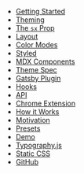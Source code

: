 - [Getting Started](/getting-started)
- [Theming](/theming)
- [The `sx` Prop](/sx-prop)
- [Layout](/layout)
- [Color Modes](/color-modes)
- [Styled](/styled)
- [MDX Components](/mdx-components)
- [Theme Spec](/theme-spec)
- [Gatsby Plugin](/gatsby-plugin)
- [Hooks](/hooks)
- [API](/api)
- [Chrome Extension](/chrome-extension)
- [How it Works](/how-it-works)
- [Motivation](/motivation)
- [Presets](/presets)
- [Demo](/demo)
- [Typography.js](/typography)
- [Static CSS](/static-css)
- [GitHub](https://github.com/system-ui/theme-ui)
